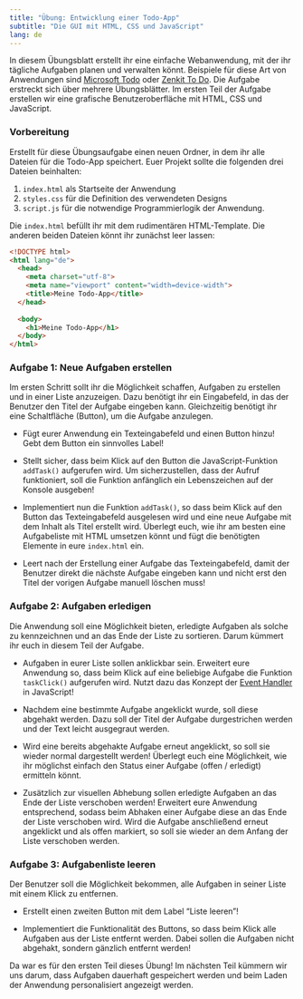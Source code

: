 ```yaml
---
title: "Übung: Entwicklung einer Todo-App"
subtitle: "Die GUI mit HTML, CSS und JavaScript"
lang: de
---
```


In diesem Übungsblatt erstellt ihr eine einfache Webanwendung, mit der ihr tägliche Aufgaben planen und verwalten könnt. Beispiele für diese Art von Anwendungen sind [Microsoft Todo](https://todo.microsoft.com/) oder [Zenkit To Do](https://zenkit.com/en/todo/). Die Aufgabe erstreckt sich über mehrere Übungsblätter. Im ersten Teil der Aufgabe erstellen wir eine grafische Benutzeroberfläche mit HTML, CSS und JavaScript.

### Vorbereitung

Erstellt für diese Übungsaufgabe einen neuen Ordner, in dem ihr alle Dateien für die Todo-App speichert. Euer Projekt sollte die folgenden drei Dateien beinhalten:

1. `index.html` als Startseite der Anwendung
2. `styles.css` für die Definition des verwendeten Designs
3. `script.js` für die notwendige Programmierlogik der Anwendung.

Die `index.html` befüllt ihr mit dem rudimentären HTML-Template. Die anderen beiden Dateien könnt ihr zunächst leer lassen:

```html
<!DOCTYPE html>
<html lang="de">
  <head>
    <meta charset="utf-8">
    <meta name="viewport" content="width=device-width">
    <title>Meine Todo-App</title>
  </head>
  
  <body>
    <h1>Meine Todo-App</h1>
  </body>
</html>
```

### Aufgabe 1: Neue Aufgaben erstellen

Im ersten Schritt sollt ihr die Möglichkeit schaffen, Aufgaben zu erstellen und in einer Liste anzuzeigen. Dazu benötigt ihr ein Eingabefeld, in das der Benutzer den Titel der Aufgabe eingeben kann. Gleichzeitig benötigt ihr eine Schaltfläche (Button), um die Aufgabe anzulegen.

- Fügt eurer Anwendung ein Texteingabefeld und einen Button hinzu! Gebt dem Button ein sinnvolles Label!

- Stellt sicher, dass beim Klick auf den Button die JavaScript-Funktion `addTask()` aufgerufen wird. Um sicherzustellen, dass der Aufruf funktioniert, soll die Funktion anfänglich ein Lebenszeichen auf der Konsole ausgeben!

- Implementiert nun die Funktion `addTask()`, so dass beim Klick auf den Button das Texteingabefeld ausgelesen wird und eine neue Aufgabe mit dem Inhalt als Titel erstellt wird. Überlegt euch, wie ihr am besten eine Aufgabeliste mit HTML umsetzen könnt und fügt die benötigten Elemente in eure `index.html` ein.

- Leert nach der Erstellung einer Aufgabe das Texteingabefeld, damit der Benutzer direkt die nächste Aufgabe eingeben kann und nicht erst den Titel der vorigen Aufgabe manuell löschen muss!

### Aufgabe 2: Aufgaben erledigen

Die Anwendung soll eine Möglichkeit bieten, erledigte Aufgaben als solche zu kennzeichnen und an das Ende der Liste zu sortieren. Darum kümmert ihr euch in diesem Teil der Aufgabe.

- Aufgaben in eurer Liste sollen anklickbar sein. Erweitert eure Anwendung so, dass beim Klick auf eine beliebige Aufgabe die Funktion `taskClick()` aufgerufen wird. Nutzt dazu das Konzept der [Event Handler](https://developer.mozilla.org/en-US/docs/Learn/JavaScript/Building_blocks/Events) in JavaScript!

- Nachdem eine bestimmte Aufgabe angeklickt wurde, soll diese abgehakt werden. Dazu soll der Titel der Aufgabe durgestrichen werden und der Text leicht ausgegraut werden. 

- Wird eine bereits abgehakte Aufgabe erneut angeklickt, so soll sie wieder normal dargestellt werden! Überlegt euch eine Möglichkeit, wie ihr möglichst einfach den Status einer Aufgabe (offen / erledigt) ermitteln könnt.

- Zusätzlich zur visuellen Abhebung sollen erledigte Aufgaben an das Ende der Liste verschoben werden! Erweitert eure Anwendung entsprechend, sodass beim Abhaken einer Aufgabe diese an das Ende der Liste verschoben wird. Wird die Aufgabe anschließend erneut angeklickt und als offen markiert, so soll sie wieder an dem Anfang der Liste verschoben werden.

### Aufgabe 3: Aufgabenliste leeren

Der Benutzer soll die Möglichkeit bekommen, alle Aufgaben in seiner Liste mit einem Klick zu entfernen.

- Erstellt einen zweiten Button mit dem Label "Liste leeren"!

- Implementiert die Funktionalität des Buttons, so dass beim Klick alle Aufgaben aus der Liste entfernt werden. Dabei sollen die Aufgaben nicht abgehakt, sondern gänzlich entfernt werden!


Da war es für den ersten Teil dieses Übung! Im nächsten Teil kümmern wir uns darum, dass Aufgaben dauerhaft gespeichert werden und beim Laden der Anwendung personalisiert angezeigt werden.


